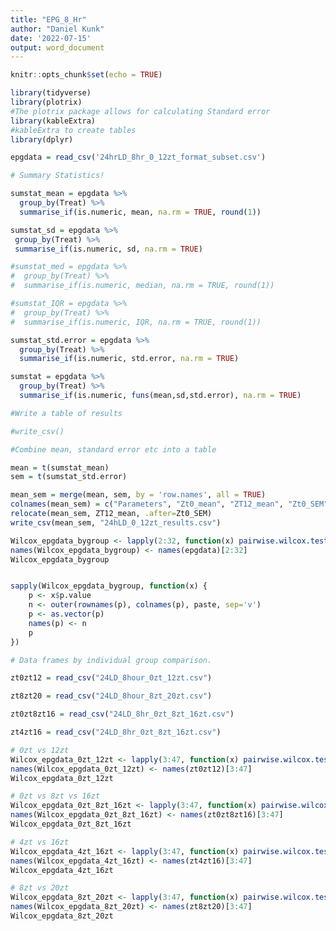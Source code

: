 ```yaml
---
title: "EPG_8_Hr"
author: "Daniel Kunk"
date: '2022-07-15'
output: word_document
---
```


```r
knitr::opts_chunk$set(echo = TRUE)
```

```r
library(tidyverse)
library(plotrix)
#The plotrix package allows for calculating Standard error
library(kableExtra)
#kableExtra to create tables
library(dplyr)

epgdata = read_csv('24hrLD_8hr_0_12zt_format_subset.csv')

```

```r
# Summary Statistics!

sumstat_mean = epgdata %>%
  group_by(Treat) %>%
  summarise_if(is.numeric, mean, na.rm = TRUE, round(1))

sumstat_sd = epgdata %>% 
 group_by(Treat) %>% 
 summarise_if(is.numeric, sd, na.rm = TRUE)

#sumstat_med = epgdata %>% 
#  group_by(Treat) %>% 
#  summarise_if(is.numeric, median, na.rm = TRUE, round(1))

#sumstat_IQR = epgdata %>%
#  group_by(Treat) %>%
#  summarise_if(is.numeric, IQR, na.rm = TRUE, round(1))

sumstat_std.error = epgdata %>%
  group_by(Treat) %>%
  summarise_if(is.numeric, std.error, na.rm = TRUE)

sumstat = epgdata %>%
  group_by(Treat) %>% 
  summarise_if(is.numeric, funs(mean,sd,std.error), na.rm = TRUE)

```

```r
#Write a table of results

#write_csv()

#Combine mean, standard error etc into a table

mean = t(sumstat_mean)
sem = t(sumstat_std.error)

mean_sem = merge(mean, sem, by = 'row.names', all = TRUE)
colnames(mean_sem) = c("Parameters", "Zt0_mean", "ZT12_mean", "Zt0_SEM", "Zt12_SEM")
relocate(mean_sem, ZT12_mean, .after=Zt0_SEM)
write_csv(mean_sem, "24hLD_0_12zt_results.csv")

```

```r
Wilcox_epgdata_bygroup <- lapply(2:32, function(x) pairwise.wilcox.test(epgdata[[x]], epgdata$Treat, paired = F, p.adjust.method = NULL))
names(Wilcox_epgdata_bygroup) <- names(epgdata)[2:32]
Wilcox_epgdata_bygroup


sapply(Wilcox_epgdata_bygroup, function(x) {
    p <- x$p.value
    n <- outer(rownames(p), colnames(p), paste, sep='v')
    p <- as.vector(p)
    names(p) <- n
    p
})
```

```r
# Data frames by individual group comparison. 

zt0zt12 = read_csv("24LD_8hour_0zt_12zt.csv")

zt8zt20 = read_csv("24LD_8hour_8zt_20zt.csv")

zt0zt8zt16 = read_csv("24LD_8hr_0zt_8zt_16zt.csv")

zt4zt16 = read_csv("24LD_8hr_0zt_8zt_16zt.csv")
```

```r
# 0zt vs 12zt
Wilcox_epgdata_0zt_12zt <- lapply(3:47, function(x) pairwise.wilcox.test(zt0zt12[[x]], zt0zt12$Treat, paired = F, p.adjust.method = NULL))
names(Wilcox_epgdata_0zt_12zt) <- names(zt0zt12)[3:47]
Wilcox_epgdata_0zt_12zt
```

```r
# 0zt vs 8zt vs 16zt 
Wilcox_epgdata_0zt_8zt_16zt <- lapply(3:47, function(x) pairwise.wilcox.test(zt0zt8zt16[[x]], zt0zt8zt16$Treat, paired = F, p.adjust.method = NULL))
names(Wilcox_epgdata_0zt_8zt_16zt) <- names(zt0zt8zt16)[3:47]
Wilcox_epgdata_0zt_8zt_16zt
```

```r
# 4zt vs 16zt 
Wilcox_epgdata_4zt_16zt <- lapply(3:47, function(x) pairwise.wilcox.test(zt4zt16[[x]], zt4zt16$Treat, paired = F, p.adjust.method = NULL))
names(Wilcox_epgdata_4zt_16zt) <- names(zt4zt16)[3:47]
Wilcox_epgdata_4zt_16zt
```



```r
# 8zt vs 20zt
Wilcox_epgdata_8zt_20zt <- lapply(3:47, function(x) pairwise.wilcox.test(zt8zt20[[x]], zt8zt20$Treat, paired = F, p.adjust.method = NULL))
names(Wilcox_epgdata_8zt_20zt) <- names(zt8zt20)[3:47]
Wilcox_epgdata_8zt_20zt
```






